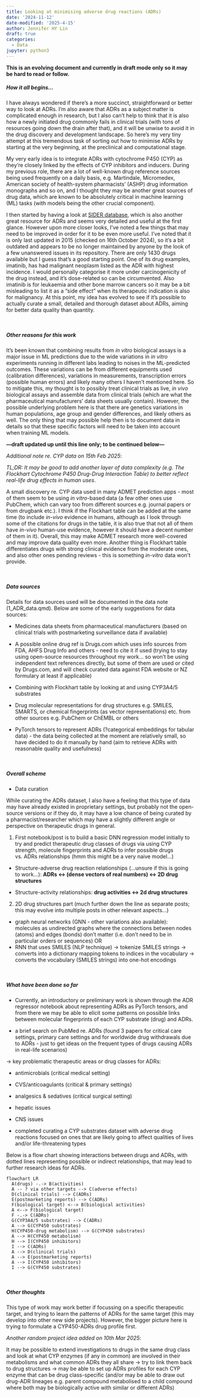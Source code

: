 ```yaml
---
title: Looking at minimising adverse drug reactions (ADRs) 
date: '2024-11-12'
date-modified: '2025-4-15'
author: Jennifer HY Lin
draft: true
categories:
  - Data
jupyter: python3
---
```


**This is an evolving document and currently in draft mode only so it may be hard to read or follow.**

##### **How it all begins...**

I have always wondered if there's a more succinct, straightforward or better way to look at ADRs. I'm also aware that ADRs as a subject matter is complicated enough in research, but I also can't help to think that it is also how a newly initiated drug commonly fails in clinical trials (with tons of resources going down the drain after that), and it will be unwise to avoid it in the drug discovery and development landscape. So here's my very tiny attempt at this tremendous task of sorting out how to minimise ADRs by starting at the very beginning, at the preclinical and computational stage.

My very early idea is to integrate ADRs with cytochrome P450 (CYP) as they're closely linked by the effects of CYP inhibitors and inducers. During my previous role, there are a lot of well-known drug reference sources being used frequently on a daily basis, e.g. Martindale, Micromedex, American society of health-system pharmacists' (ASHP) drug information monographs and so on, and I thought they may be another great sources of drug data, which are known to be absolutely critical in machine learning (ML) tasks (with models being the other crucial component).

I then started by having a look at [SIDER database](http://sideeffects.embl.de/), which is also another great resource for ADRs and seems very detailed and useful at the first glance. However upon more closer looks, I've noted a few things that may need to be improved in order for it to be even more useful. I've noted that it is only last updated in 2015 (checked on 16th October 2024), so it's a bit outdated and appears to be no longer maintained by anyone by the look of a few unanswered issues in its repository. There are only 1430 drugs available but I guess that's a good starting point. One of its drug examples, imatinib, has had malignant neoplasm listed as the ADR with highest incidence. I would personally categorise it more under carcinogenicity of the drug instead, and it's dose-related so can be circumvented. Also imatinib is for leukaemia and other bone marrow cancers so it may be a bit misleading to list it as a "side effect" when its therapeutic indication is also for malignancy. At this point, my idea has evolved to see if it's possible to actually curate a small, detailed and thorough dataset about ADRs, aiming for better data quality than quantity. 

<br>

##### **Other reasons for this work**

It's been known that combining results from *in vitro* biological assays is a major issue in ML predictions due to the wide variations in *in vitro* experiments running in different labs leading to noises in the ML-predicted outcomes. These variations can be from different equipments used (calibration differences), variations in measurements, transcription errors (possible human errors) and likely many others I haven't mentioned here. So to mitigate this, my thought is to possibly treat clinical trials as live, *in vivo* biological assays and assemble data from clinical trials (which are what the pharmaceutical manufacturers' data sheets usually contain). However, the possible underlying problem here is that there are genetics variations in human populations, age group and gender differences, and likely others as well. The only thing that may possible help then is to document data in details so that these specific factors will need to be taken into account when training ML models.

**---draft updated up until this line only; to be continued below---**

*Additional note re. CYP data on 15th Feb 2025*: 

*TL;DR: It may be good to add another layer of data complexity (e.g. The Flockhart Cytochrome P450 Drug-Drug Interaction Table) to better reflect real-life drug effects in human uses*. 

A small discovery re. CYP data used in many ADMET prediction apps - most of them seem to be using *in vitro*-based data (a few other ones use PubChem, which can vary too from different sources e.g. journal papers or from drugbank etc.). I think if the Flockhart table can be added at the same time (to include *in-vivo* evidence in humans, although as I look through some of the citations for drugs in the table, it is also true that not all of them have *in-vivo* human-use evidence, however it should have a decent number of them in it). Overall, this may make ADMET research more well-covered and may improve data quality even more. Another thing is Flockhart table differentiates drugs with strong clinical evidence from the moderate ones, and also other ones pending reviews - this is something *in-vitro* data won't provide.

<br>

##### **Data sources**

Details for data sources used will be documented in the data note (1_ADR_data.qmd). Below are some of the early suggestions for data sources:

* Medicines data sheets from pharmaceutical manufacturers (based on clinical trials with postmarketing surveillance data if available)

* A possible online drug ref is Drugs.com which uses info sources from FDA, AHFS Drug Info and others - need to cite it if used (trying to stay using open-source resources throughout my work... so won't be using independent text references directly, but some of them are used or cited by Drugs.com, and will check curated data against FDA website or NZ formulary at least if applicable)

* Combining with Flockhart table by looking at and using CYP3A4/5 substrates

* Drug molecular representations for drug structures e.g. SMILES, SMARTS, or chemical fingerprints (as vector representations) etc. from other sources e.g. PubChem or ChEMBL or others

* PyTorch tensors to represent ADRs (?categorical embeddings for tabular data) - the data being collected at the moment are relatively small, so have decided to do it manually by hand (aim to retrieve ADRs with reasonable quality and usefulness)

<br>

##### **Overall scheme**

* Data curation

While curating the ADRs dataset, I also have a feeling that this type of data may have already existed in proprietary settings, but probably not the open-source versions or if they do, it may have a low chance of being curated by a pharmacist/researcher which may have a slightly different angle or perspective on therapeutic drugs in general.

1. First notebook/post is to build a basic DNN regression model initially to try and predict therapeutic drug classes of drugs via using CYP strength, molecule fingerprints and ADRs to infer possible drugs vs. ADRs relationships (hmm this might be a very naive model...)

* Structure-adverse drug reaction relationships (...unsure if this is going to work...): 
**ADRs <-> (dense vectors of real numbers) <-> 2D drug structures**

* Structure-activity relationships: 
**drug activities <-> 2d drug structures**

2. 2D drug structures part (much further down the line as separate posts; this may evolve into multiple posts in other relevant aspects...)
- graph neural networks (GNN - other variations also available): molecules as undirected graphs where the connections between nodes (atoms) and edges (bonds) don't matter (i.e. don't need to be in particular orders or sequences) 
OR 
- RNN that uses SMILES (NLP technique) -> tokenize SMILES strings -> converts into a dictionary mapping tokens to indices in the vocabulary -> converts the vocabulary (SMILES strings) into one-hot encodings

<br>

##### **What have been done so far**

- Currently, an introductory or preliminary work is shown through the ADR regressor notebook about representing ADRs as PyTorch tensors, and from there we may be able to elicit some patterns on possible links between molecular fingerprints of each CYP substrate (drug) and ADRs.

- a brief search on PubMed re. ADRs (found 3 papers for critical care settings, primary care settings and for worldwide drug withdrawals due to ADRs - just to get ideas on the frequent types of drugs causing ADRs in real-life scenarios)

-> key problematic therapeutic areas or drug classes for ADRs: 

* antimicrobials (critical medical setting)
* CVS/anticoagulants (critical & primary settings)
* analgesics & sedatives (critical surgical setting)
* hepatic issues
* CNS issues

- completed curating a CYP substrates dataset with adverse drug reactions focused on ones that are likely going to affect qualities of lives and/or life-threatening types

Below is a flow chart showing interactions between drugs and ADRs, with dotted lines representing possible or indirect relationships, that may lead to further research ideas for ADRs.

```mermaid
flowchart LR
  A(drugs) -.-> B(activities)
  A -- ? via other targets --> C(adverse effects)
  D(clinical trials) --> C(ADRs)
  E(postmarketing reports) --> C(ADRs)
  F(biological target) <--> B(biological activities)
  A <--> F(biological target)
  F -.-> C(ADRs)
  G(CYP3A4/5 substrates) --> C(ADRs)
  A --> G(CYP450 substrates)
  H(CYP450-drug metabolism) --> G(CYP450 substrates)
  A --> H(CYP450 metabolism)
  H --> I(CYP450 inhibitors)
  I --> C(ADRs)
  A --> D(clinical trials)
  A --> E(postmarketing reports)
  A --> I(CYP450 inhibitors)
  I --> G(CYP450 substrates)
```

<br>

##### **Other thoughts**

This type of work may work better if focussing on a specific therapeutic target, and trying to learn the patterns of ADRs for the same target (this may develop into other new side projects). However, the bigger picture here is trying to formulate a CYP450-ADRs drug profile first.

*Another random project idea added on 10th Mar 2025*: 

It may be possible to extend investigations to drugs in the same drug class and look at what CYP enzymes (if any in common) are involved in their metabolisms and what common ADRs they all share -> try to link them back to drug structures -> may be able to set up ADRs profiles for each CYP enzyme that can be drug class-specific (and/or may be able to draw out drug-ADR lineages e.g. parent compound metabolised to a child compound where both may be biologically active with similar or different ADRs)